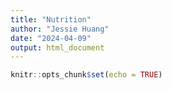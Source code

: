 ```yaml
---
title: "Nutrition"
author: "Jessie Huang"
date: "2024-04-09"
output: html_document
---
```


```r
knitr::opts_chunk$set(echo = TRUE)
```

